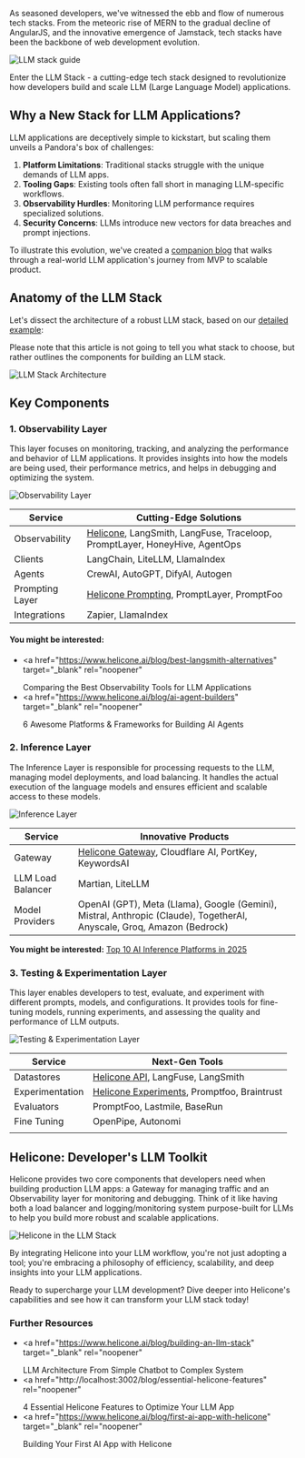 As seasoned developers, we've witnessed the ebb and flow of numerous tech stacks. From the meteoric rise of MERN to the gradual decline of AngularJS, and the innovative emergence of Jamstack, tech stacks have been the backbone of web development evolution.

![LLM stack guide](/static/blog/llm-stack-guide/cover.webp)

Enter the LLM Stack - a cutting-edge tech stack designed to revolutionize how developers build and scale LLM (Large Language Model) applications.

## Why a New Stack for LLM Applications?

LLM applications are deceptively simple to kickstart, but scaling them unveils a Pandora's box of challenges:

1. **Platform Limitations**: Traditional stacks struggle with the unique demands of LLM apps.
2. **Tooling Gaps**: Existing tools often fall short in managing LLM-specific workflows.
3. **Observability Hurdles**: Monitoring LLM performance requires specialized solutions.
4. **Security Concerns**: LLMs introduce new vectors for data breaches and prompt injections.

To illustrate this evolution, we've created a <a href="/blog/building-an-llm-stack" target="_blank" rel="noopener">companion blog</a> that walks through a real-world LLM application's journey from MVP to scalable product.

## Anatomy of the LLM Stack

Let's dissect the architecture of a robust LLM stack, based on our <a href="/blog/building-an-llm-stack" target="_blank" rel="noopener">detailed example</a>:

Please note that this article is not going to tell you what stack to choose, but rather outlines the components for building an LLM stack.

![LLM Stack Architecture](/static/blog/llm-stack-guide/llm-architecture.webp)

## Key Components

### 1. Observability Layer

This layer focuses on monitoring, tracking, and analyzing the performance and behavior of LLM applications. It provides insights into how the models are being used, their performance metrics, and helps in debugging and optimizing the system.

![Observability Layer](/static/blog/llm-stack-guide/observability-layer.webp)

| Service         | Cutting-Edge Solutions                                                                                                                           |
| --------------- | ------------------------------------------------------------------------------------------------------------------------------------------------ |
| Observability   | <a href="https://www.helicone.ai/" target="_blank" rel="noopener">Helicone</a>, LangSmith, LangFuse, Traceloop, PromptLayer, HoneyHive, AgentOps |
| Clients         | LangChain, LiteLLM, LlamaIndex                                                                                                                   |
| Agents          | CrewAI, AutoGPT, DifyAI, Autogen                                                                                                                 |
| Prompting Layer | <a href="https://docs.helicone.ai/features/prompts" target="_blank" rel="noopener">Helicone Prompting</a>, PromptLayer, PromptFoo                |
| Integrations    | Zapier, LlamaIndex                                                                                                                               |

#### You might be interested:

- <a
    href="https://www.helicone.ai/blog/best-langsmith-alternatives"
    target="_blank"
    rel="noopener"
  >
    Comparing the Best Observability Tools for LLM Applications
  </a>
- <a
    href="https://www.helicone.ai/blog/ai-agent-builders"
    target="_blank"
    rel="noopener"
  >
    6 Awesome Platforms & Frameworks for Building AI Agents
  </a>

### 2. Inference Layer

The Inference Layer is responsible for processing requests to the LLM, managing model deployments, and load balancing. It handles the actual execution of the language models and ensures efficient and scalable access to these models.

![Inference Layer](/static/blog/llm-stack-guide/inference-layer.webp)

| Service           | Innovative Products                                                                                                                                                   |
| ----------------- | --------------------------------------------------------------------------------------------------------------------------------------------------------------------- |
| Gateway           | <a href="https://docs.helicone.ai/getting-started/integration-method/gateway" target="_blank" rel="noopener">Helicone Gateway</a>, Cloudflare AI, PortKey, KeywordsAI |
| LLM Load Balancer | Martian, LiteLLM                                                                                                                                                      |
| Model Providers   | OpenAI (GPT), Meta (Llama), Google (Gemini), Mistral, Anthropic (Claude), TogetherAI, Anyscale, Groq, Amazon (Bedrock)                                                |

**You might be interested:** <a href="https://www.helicone.ai/blog/llm-api-providers" target="_blank" rel="noopener">Top 10 AI Inference Platforms in 2025</a>

### 3. Testing & Experimentation Layer

This layer enables developers to test, evaluate, and experiment with different prompts, models, and configurations. It provides tools for fine-tuning models, running experiments, and assessing the quality and performance of LLM outputs.

![Testing & Experimentation Layer](/static/blog/llm-stack-guide/testing-layer.webp)

| Service         | Next-Gen Tools                                                                                                                           |
| --------------- | ---------------------------------------------------------------------------------------------------------------------------------------- |
| Datastores      | <a href="https://docs.helicone.ai/rest/request/post-v1requestquery-clickhouse" target="_blank" rel="noopener">Helicone API</a>, LangFuse, LangSmith |
| Experimentation | <a href="https://docs.helicone.ai/features/experiments" target="_blank" rel="noopener">Helicone Experiments</a>, Promptfoo, Braintrust   |
| Evaluators      | PromptFoo, Lastmile, BaseRun                                                                                                             |
| Fine Tuning     | OpenPipe, Autonomi                                                                                                                       |
|                 |

## Helicone: Developer's LLM Toolkit

Helicone provides two core components that developers need when building production LLM apps: a Gateway for managing traffic and an Observability layer for monitoring and debugging. Think of it like having both a load balancer and logging/monitoring system purpose-built for LLMs to help you build more robust and scalable applications.

![Helicone in the LLM Stack](/static/pasted_images/llm-stack-helicone-in-picture.webp)

By integrating Helicone into your LLM workflow, you're not just adopting a tool; you're embracing a philosophy of efficiency, scalability, and deep insights into your LLM applications.

Ready to supercharge your LLM development? Dive deeper into Helicone's capabilities and see how it can transform your LLM stack today!

### Further Resources

- <a
    href="https://www.helicone.ai/blog/building-an-llm-stack"
    target="_blank"
    rel="noopener"
  >
    LLM Architecture From Simple Chatbot to Complex System
  </a>
- <a
    href="http://localhost:3002/blog/essential-helicone-features"
    rel="noopener"
  >
    4 Essential Helicone Features to Optimize Your LLM App
  </a>
- <a
    href="https://www.helicone.ai/blog/first-ai-app-with-helicone"
    target="_blank"
    rel="noopener"
  >
    Building Your First AI App with Helicone
  </a>

<Questions />
